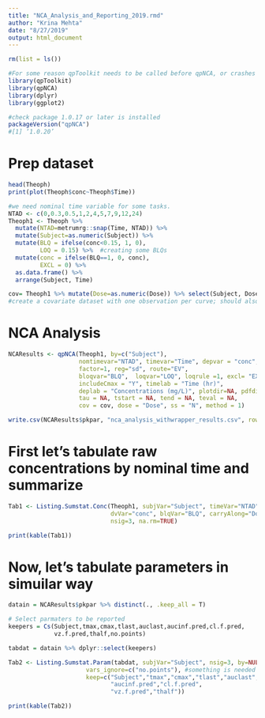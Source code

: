 ```yaml
---
title: "NCA_Analysis_and_Reporting_2019.rmd"
author: "Krina Mehta"
date: "8/27/2019"
output: html_document
---
```


```r
rm(list = ls())

#For some reason qpToolkit needs to be called before qpNCA, or crashes during NCA run (possible issue with mutate_cond)
library(qpToolkit)
library(qpNCA)
library(dplyr)
library(ggplot2)

#check package 1.0.17 or later is installed
packageVersion("qpNCA")
#[1] ‘1.0.20’
```

# Prep dataset
```r
head(Theoph)
print(plot(Theoph$conc~Theoph$Time))

#we need nominal time variable for some tasks.
NTAD <- c(0,0.3,0.5,1,2,4,5,7,9,12,24)
Theoph1 <- Theoph %>% 
  mutate(NTAD=metrumrg::snap(Time, NTAD)) %>%
  mutate(Subject=as.numeric(Subject)) %>%
  mutate(BLQ = ifelse(conc<0.15, 1, 0),
         LOQ = 0.15) %>%  #creating some BLQs
  mutate(conc = ifelse(BLQ==1, 0, conc),
         EXCL = 0) %>%
  as.data.frame() %>%
  arrange(Subject, Time)

cov= Theoph1 %>% mutate(Dose=as.numeric(Dose)) %>% select(Subject, Dose, Wt)  
#create a covariate dataset with one observation per curve; should also contain the variable with the dose amount (numerical)

```

# NCA Analysis
```r
NCAResults <- qpNCA(Theoph1, by=c("Subject"),
                    nomtimevar="NTAD", timevar="Time", depvar = "conc",
                    factor=1, reg="sd", route="EV", 
                    bloqvar="BLQ",  loqvar="LOQ", loqrule =1, excl= "EXCL",
                    includeCmax = "Y", timelab = "Time (hr)", 
                    deplab = "Concentrations (mg/L)", plotdir=NA, pdfdir=NA,
                    tau = NA, tstart = NA, tend = NA, teval = NA, 
                    cov = cov, dose = "Dose", ss = "N", method = 1)   

write.csv(NCAResults$pkpar, "nca_analysis_withwrapper_results.csv", row.names = F)

```

# First let's tabulate raw concentrations by nominal time and summarize
```r
Tab1 <- Listing.Sumstat.Conc(Theoph1, subjVar="Subject", timeVar="NTAD",
                             dvVar="conc", blqVar="BLQ", carryAlong="Dose", 
                             nsig=3, na.rm=TRUE)

print(kable(Tab1))
```

# Now, let's tabulate parameters in simuilar way
```r
datain = NCAResults$pkpar %>% distinct(., .keep_all = T)

# Select parmaters to be reported
keepers = Cs(Subject,tmax,cmax,tlast,auclast,aucinf.pred,cl.f.pred,
             vz.f.pred,thalf,no.points)

tabdat = datain %>% dplyr::select(keepers)

Tab2 <- Listing.Sumstat.Param(tabdat, subjVar="Subject", nsig=3, by=NULL,
                      vars_ignore=c("no.points"), #something is needed here and for keep 
                      keep=c("Subject","tmax","cmax","tlast","auclast",
                             "aucinf.pred","cl.f.pred",
                             "vz.f.pred","thalf"))

print(kable(Tab2))
```

